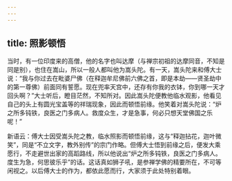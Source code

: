 ```yaml
---
---
---
```

title: 照影顿悟
---




当时，有一位印度来的高僧，他的名字也叫达摩（与禅宗初祖的达摩同音，不知是同是别），也住在嵩山，所以一般人都叫他为嵩头陀。有一天，嵩头陀来和傅大士说：“我与你过去在毗婆尸佛（在释迦牟尼佛前六佛之首，即是本劫——贤圣劫中的第一尊佛）前面同有誓愿。现在兜率天宫中，还存有你我的衣钵，你到哪一天才回头啊？”大士听后，瞪目茫然，不知所对。因此嵩头陀便教他临水观影，他看见自己的头上有圆光宝盖等的祥瑞现象，因此而顿悟前缘。他笑着对嵩头陀说：“炉之所多钝铁，良医之门多病人。救度众生，才是急事，何必只想天堂佛国之乐呢！”

新语云：傅大士因受嵩头陀之教，临水照影而顿悟前缘，这与“释迦拈花，迦叶微笑”，同是“不立文字，教外别传”的宗门作略。但傅大士悟到前缘之后，便发大乘愿行，不走避世出家的高蹈路线，所以他说出“炉之所多钝铁，良医之门多病人。度生为急，何思彼乐乎”的话。这话真如狮子吼，是参禅学佛的精要所在，不可等闲视之。以后傅大士的作为，都依此愿而行，大家须于此处特别着眼。